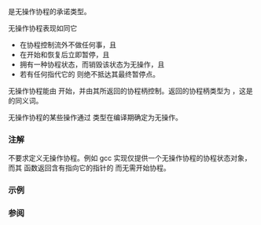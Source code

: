 {{cpp/title|noop_coroutine_promise}}
{{cpp/coroutine/navbar}}
{{ddcl | header=coroutine | since=c++20 |
struct noop_coroutine_promise {};
}}

{{tt|noop_coroutine_promise}} 是无操作协程的承诺类型。

无操作协程表现如同它
* 在协程控制流外不做任何事，且
* 在开始和恢复后立即暂停，且
* 拥有一种协程状态，而销毁该状态为无操作，且
* 若有任何指代它的 {{lc|std::coroutine_handle}} 则绝不抵达其最终暂停点。

{{todo|更精确的用语}}

无操作协程能由 {{lc|std::noop_coroutine}} 开始，并由其所返回的协程柄控制。返回的协程柄类型为 {{lc|std::noop_coroutine_handle}} ，这是 {{c|std::coroutine_handle&lt;std::noop_coroutine_promise&gt;}} 的同义词。

无操作协程的某些操作通过 {{tt|std::noop_coroutine_handle}} 类型在编译期确定为无操作。

{{todo|无操作协程的用法}}

===注解===
不要求定义无操作协程。例如 gcc 实现仅提供一个无操作协程的协程状态对象，而其 {{tt|noop_coroutine}} 函数返回含有指向它的指针的 {{tt|noop_coroutine_handle}} 而无需开始协程。

===示例===
{{example}}

===参阅===
{{dsc begin}}
{{dsc inc | cpp/coroutine/dsc noop_coroutine}}
{{dsc inc | cpp/coroutine/dsc noop_coroutine_handle}}
{{dsc end}}

{{langlinks|en|es|ja|ru}}